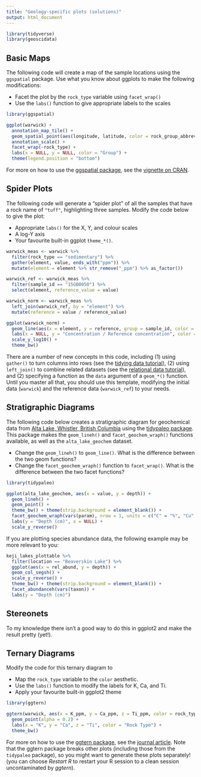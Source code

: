 ```yaml
---
title: "Geology-specific plots (solutions)"
output: html_document
---
```


```r
library(tidyverse)
library(geoscidata)
```

## Basic Maps

The following code will create a map of the sample locations using the `ggspatial` package. Use what you know about ggplots to make the following modifications:

- Facet the plot by the `rock_type` variable using `facet_wrap()`
- Use the `labs()` function to give appropriate labels to the scales

```r
library(ggspatial)

ggplot(warwick) +
  annotation_map_tile() +
  geom_spatial_point(aes(longitude, latitude, color = rock_group_abbrev), alpha = 0.3) +
  annotation_scale() +
  facet_wrap(~rock_type) +
  labs(x = NULL, y = NULL, color = "Group") +
  theme(legend.position = "bottom")
```

For more on how to use the [ggspatial package](https://github.com/paleolimbot/ggspatial), see the [vignette on CRAN](https://cran.r-project.org/web/packages/ggspatial/vignettes/ggspatial.html).

## Spider Plots

The following code will generate a "spider plot" of all the samples that have a rock name of `"tuff"`, highlighting three samples. Modify the code below to give the plot:

- Appropriate `labs()` for the X, Y, and colour scales
- A log-Y axis
- Your favourite built-in ggplot `theme_*()`.

```r
warwick_meas <- warwick %>%
  filter(rock_type == "sedimentary") %>%
  gather(element, value, ends_with("ppm")) %>%
  mutate(element = element %>% str_remove("_ppm") %>% as_factor()) 

warwick_ref <- warwick_meas %>%
  filter(sample_id == "15GB0050") %>%
  select(element, reference_value = value)

warwick_norm <- warwick_meas %>%
  left_join(warwick_ref, by = "element") %>%
  mutate(reference = value / reference_value)

ggplot(warwick_norm) +
  geom_line(aes(x = element, y = reference, group = sample_id, color = rock_name), alpha = 0.3) +
  labs(x = NULL, y = "Concentration / Reference concentration", color = "Rock Name") +
  scale_y_log10() +
  theme_bw()
```

There are a number of new concepts in this code, including (1) using `gather()` to turn columns into rows (see the [tidying data tutorial](https://r4ds.had.co.nz/tidy-data.html)), (2) using `left_join()` to combine related datasets (see the [relational data tutorial](https://r4ds.had.co.nz/relational-data.html)), and (2) specifying a function as the `data` argument of a `geom_*()` function. Until you master all that, you should use this template, modifying the initial data (`warwick`) and the reference data (`warwick_ref`) to your needs.

## Stratigraphic Diagrams

The following code below creates a stratigraphic diagram for geochemical data from [Alta Lake, Whistler, British Columbia](https://doi.org/10.1007/s10933-016-9919-x) using the [tidypaleo package](https://github.com/paleolimbot/tidypaleo). This package makes the `geom_lineh()` and `facet_geochem_wraph()` functions available, as well as the `alta_lake_geochem` dataset. 

- Change the `geom_lineh()` to `geom_line()`. What is the difference between the two geom functions?
- Change the `facet_geochem_wraph()` function to `facet_wrap()`. What is the difference between the two facet functions?

```r
library(tidypaleo)

ggplot(alta_lake_geochem, aes(x = value, y = depth)) +
  geom_lineh() +
  geom_point() +
  theme_bw() + theme(strip.background = element_blank()) +
  facet_geochem_wraph(vars(param), nrow = 1, units = c("C" = "%", "Cu" = "ppm", "Ti" = "ppm")) +
  labs(y = "Depth (cm)", x = NULL) +
  scale_y_reverse()
```

If you are plotting species abundance data, the following example may be more relevant to you:

```r
keji_lakes_plottable %>%
  filter(location == "Beaverskin Lake") %>%
  ggplot(aes(x = rel_abund, y = depth)) +
  geom_col_segsh() +
  scale_y_reverse() +
  theme_bw() + theme(strip.background = element_blank()) +
  facet_abundanceh(vars(taxon)) +
  labs(y = "Depth (cm)")
```

## Stereonets

To my knowledge there isn't a good way to do this in ggplot2 and make the result pretty (yet!).

## Ternary Diagrams

Modify the code for this ternary diagram to 

- Map the `rock_type` variable to the `color` aesthetic. 
- Use the `labs()` function to modify the labels for K, Ca, and Ti.
- Apply your favourite built-in ggplot2 theme

```r
library(ggtern)

ggtern(warwick, aes(x = K_ppm, y = Ca_ppm, z = Ti_ppm, color = rock_type)) +
  geom_point(alpha = 0.2) +
  labs(x = "K", y = "Ca", z = "Ti", color = "Rock Type") +
  theme_bw()
```

For more on how to use the [ggtern package](http://ggtern.com), see the [journal article](https://www.jstatsoft.org/article/view/v087c03). Note that the ggtern package breaks other plots (including those from the `tidypaleo` package), so you might want to generate these plots separately! (you can choose _Restart R_ to restart your R session to a clean session uncontaminated by _ggtern_).
